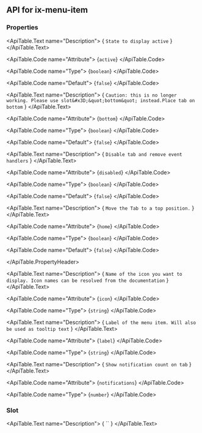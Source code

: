 
## API for ix-menu-item

### Properties

<ApiTable id="property-active">
  <ApiTable.PropertyHeader name="active" singleFramework="">
  </ApiTable.PropertyHeader>

  <ApiTable.Text name="Description">
    { `State to display active` }
  </ApiTable.Text>

  <ApiTable.Code name="Attribute">
    {`active`}
  </ApiTable.Code>

  <ApiTable.Code name="Type">
   {`boolean`}
  </ApiTable.Code>

  <ApiTable.Code name="Default">
    {`false`}
  </ApiTable.Code>

</ApiTable>
<ApiTable id="property-bottom">
  <ApiTable.PropertyHeader name="bottom" singleFramework="">
  </ApiTable.PropertyHeader>

  <ApiTable.Text name="Description">
    { `Caution: this is no longer working. Please use slot&#x3D;&quot;bottom&quot; instead.Place tab on bottom` }
  </ApiTable.Text>

  <ApiTable.Code name="Attribute">
    {`bottom`}
  </ApiTable.Code>

  <ApiTable.Code name="Type">
   {`boolean`}
  </ApiTable.Code>

  <ApiTable.Code name="Default">
    {`false`}
  </ApiTable.Code>

</ApiTable>
<ApiTable id="property-disabled">
  <ApiTable.PropertyHeader name="disabled" singleFramework="">
  </ApiTable.PropertyHeader>

  <ApiTable.Text name="Description">
    { `Disable tab and remove event handlers` }
  </ApiTable.Text>

  <ApiTable.Code name="Attribute">
    {`disabled`}
  </ApiTable.Code>

  <ApiTable.Code name="Type">
   {`boolean`}
  </ApiTable.Code>

  <ApiTable.Code name="Default">
    {`false`}
  </ApiTable.Code>

</ApiTable>
<ApiTable id="property-home">
  <ApiTable.PropertyHeader name="home" singleFramework="">
  </ApiTable.PropertyHeader>

  <ApiTable.Text name="Description">
    { `Move the Tab to a top position.` }
  </ApiTable.Text>

  <ApiTable.Code name="Attribute">
    {`home`}
  </ApiTable.Code>

  <ApiTable.Code name="Type">
   {`boolean`}
  </ApiTable.Code>

  <ApiTable.Code name="Default">
    {`false`}
  </ApiTable.Code>

</ApiTable>
<ApiTable id="property-icon">
  <ApiTable.PropertyHeader name="icon" singleFramework="">
      
  </ApiTable.PropertyHeader>

  <ApiTable.Text name="Description">
    { `Name of the icon you want to display. Icon names can be resolved from the documentation` }
  </ApiTable.Text>

  <ApiTable.Code name="Attribute">
    {`icon`}
  </ApiTable.Code>

  <ApiTable.Code name="Type">
   {`string`}
  </ApiTable.Code>


</ApiTable>
<ApiTable id="property-label">
  <ApiTable.PropertyHeader name="label" singleFramework="">
  </ApiTable.PropertyHeader>

  <ApiTable.Text name="Description">
    { `Label of the menu item. Will also be used as tooltip text` }
  </ApiTable.Text>

  <ApiTable.Code name="Attribute">
    {`label`}
  </ApiTable.Code>

  <ApiTable.Code name="Type">
   {`string`}
  </ApiTable.Code>


</ApiTable>
<ApiTable id="property-notifications">
  <ApiTable.PropertyHeader name="notifications" singleFramework="">
  </ApiTable.PropertyHeader>

  <ApiTable.Text name="Description">
    { `Show notification count on tab` }
  </ApiTable.Text>

  <ApiTable.Code name="Attribute">
    {`notifications`}
  </ApiTable.Code>

  <ApiTable.Code name="Type">
   {`number`}
  </ApiTable.Code>


</ApiTable>



### Slot

<ApiTable id="slot-menu-item-label Custom label">
  <ApiTable.SlotHeader name="menu-item-label Custom label">
  </ApiTable.SlotHeader>

  <ApiTable.Text name="Description">
    { `` }
  </ApiTable.Text>
</ApiTable>


